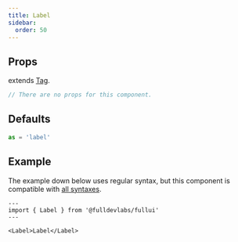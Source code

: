 ```yaml
---
title: Label
sidebar: 
  order: 50
---
```


## Props
extends [Tag](/components/tag).
```ts
// There are no props for this component.
```

## Defaults
```ts
as = 'label'
```

## Example

The example down below uses regular syntax, but this component is compatible with [all syntaxes](/guides/components#syntax).

```astro live
---
import { Label } from '@fulldevlabs/fullui'
---

<Label>Label</Label>
```